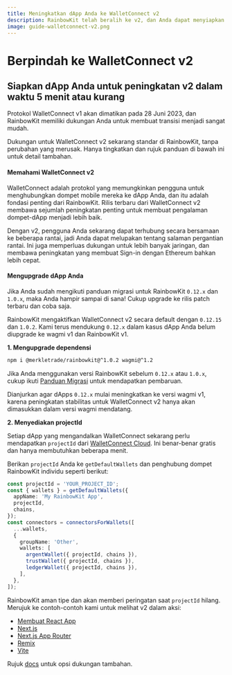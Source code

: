 ```yaml
---
title: Meningkatkan dApp Anda ke WalletConnect v2
description: RainbowKit telah beralih ke v2, dan Anda dapat menyiapkan dApp Anda dalam waktu 5 menit atau kurang
image: guide-walletconnect-v2.png
---
```


# Berpindah ke WalletConnect v2

## Siapkan dApp Anda untuk peningkatan v2 dalam waktu 5 menit atau kurang

Protokol WalletConnect v1 akan dimatikan pada 28 Juni 2023, dan RainbowKit memiliki dukungan Anda untuk membuat transisi menjadi sangat mudah.

Dukungan untuk WalletConnect v2 sekarang standar di RainbowKit, tanpa perubahan yang merusak. Hanya tingkatkan dan rujuk panduan di bawah ini untuk detail tambahan.

#### Memahami WalletConnect v2

WalletConnect adalah protokol yang memungkinkan pengguna untuk menghubungkan dompet mobile mereka ke dApp Anda, dan itu adalah fondasi penting dari RainbowKit. Rilis terbaru dari WalletConnect v2 membawa sejumlah peningkatan penting untuk membuat pengalaman dompet-dApp menjadi lebih baik.

Dengan v2, pengguna Anda sekarang dapat terhubung secara bersamaan ke beberapa rantai, jadi Anda dapat melupakan tentang salaman pergantian rantai. Ini juga memperluas dukungan untuk lebih banyak jaringan, dan membawa peningkatan yang membuat Sign-in dengan Ethereum bahkan lebih cepat.

#### Mengupgrade dApp Anda

Jika Anda sudah mengikuti panduan migrasi untuk RainbowKit `0.12.x` dan `1.0.x`, maka Anda hampir sampai di sana! Cukup upgrade ke rilis patch terbaru dan coba saja.

RainbowKit mengaktifkan WalletConnect v2 secara default dengan `0.12.15` dan `1.0.2`. Kami terus mendukung `0.12.x` dalam kasus dApp Anda belum diupgrade ke wagmi v1 dan RainbowKit v1.

**1. Mengupgrade dependensi**

```bash
npm i @merkletrade/rainbowkit@^1.0.2 wagmi@^1.2
```

Jika Anda menggunakan versi RainbowKit sebelum `0.12.x` atau `1.0.x`, cukup ikuti [Panduan Migrasi](/docs/migration-guide) untuk mendapatkan pembaruan.

Dianjurkan agar dApps `0.12.x` mulai meningkatkan ke versi wagmi v1, karena peningkatan stabilitas untuk WalletConnect v2 hanya akan dimasukkan dalam versi wagmi mendatang.

**2. Menyediakan projectId**

Setiap dApp yang mengandalkan WalletConnect sekarang perlu mendapatkan `projectId` dari [WalletConnect Cloud](https://cloud.walletconnect.com/). Ini benar-benar gratis dan hanya membutuhkan beberapa menit.

Berikan `projectId` Anda ke `getDefaultWallets` dan penghubung dompet RainbowKit individu seperti berikut:

```ts
const projectId = 'YOUR_PROJECT_ID';
const { wallets } = getDefaultWallets({
  appName: 'My RainbowKit App',
  projectId,
  chains,
});
const connectors = connectorsForWallets([
  ...wallets,
  {
    groupName: 'Other',
    wallets: [
      argentWallet({ projectId, chains }),
      trustWallet({ projectId, chains }),
      ledgerWallet({ projectId, chains }),
    ],
  },
]);
```

RainbowKit aman tipe dan akan memberi peringatan saat `projectId` hilang. Merujuk ke contoh-contoh kami untuk melihat v2 dalam aksi:

- [Membuat React App](https://codesandbox.io/p/sandbox/github/merkletrade/rainbowkit/tree/main/examples/with-create-react-app)
- [Next.js](https://codesandbox.io/p/sandbox/github/merkletrade/rainbowkit/tree/main/examples/with-next)
- [Next.js App Router](https://codesandbox.io/p/sandbox/github/merkletrade/rainbowkit/tree/main/examples/with-next-app)
- [Remix](https://codesandbox.io/p/sandbox/github/merkletrade/rainbowkit/tree/main/examples/with-remix)
- [Vite](https://codesandbox.io/p/sandbox/github/merkletrade/rainbowkit/tree/main/examples/with-vite)

Rujuk [docs](https://www.rainbowkit.com/docs/custom-wallet-list#walletconnect) untuk opsi dukungan tambahan.
